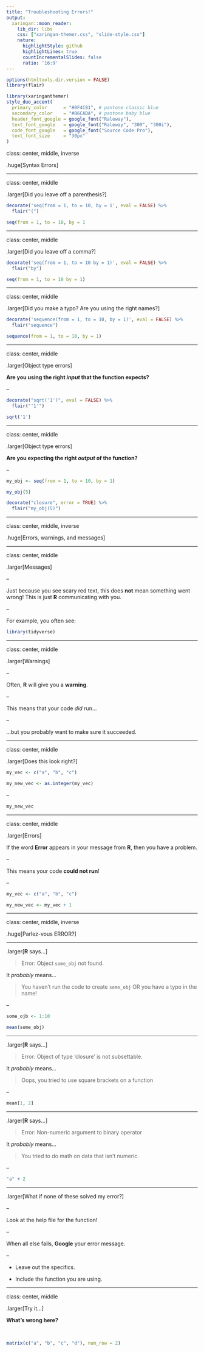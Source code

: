 ```yaml
---
title: "Troubleshooting Errors!"
output:
  xaringan::moon_reader:
    lib_dir: libs
    css: ["xaringan-themer.css", "slide-style.css"]
    nature:
      highlightStyle: github
      highlightLines: true
      countIncrementalSlides: false
      ratio: '16:9'
---
```


```r
options(htmltools.dir.version = FALSE)
library(flair)
```

```r
library(xaringanthemer)
style_duo_accent(
  primary_color      = "#0F4C81", # pantone classic blue
  secondary_color    = "#B6CADA", # pantone baby blue
  header_font_google = google_font("Raleway"),
  text_font_google   = google_font("Raleway", "300", "300i"),
  code_font_google   = google_font("Source Code Pro"),
  text_font_size     = "30px"
)
```

class: center, middle, inverse

.huge[Syntax Errors]

---

class: center, middle

.larger[Did you leave off a parenthesis?]

```r
decorate('seq(from = 1, to = 10, by = 1', eval = FALSE) %>%
  flair("(")
```

```r

seq(from = 1, to = 10, by = 1

```

---

class: center, middle

.larger[Did you leave off a comma?]

```r
decorate('seq(from = 1, to = 10 by = 1)', eval = FALSE) %>%
  flair("by")
```

```r

seq(from = 1, to = 10 by = 1)

```

---

class: center, middle

.larger[Did you make a typo? Are you using the right names?]


```r
decorate('sequence(from = 1, to = 10, by = 1)', eval = FALSE) %>%
  flair("sequence")
```

```r

sequence(from = 1, to = 10, by = 1)

```

---

class: center, middle

.larger[Object type errors]

**Are you using the right _input_ that the function expects?**

--

```r
decorate("sqrt('1')", eval = FALSE) %>%
  flair("'1'")
```

```r

sqrt('1')

```

---

class: center, middle

.larger[Object type errors]

**Are you expecting the right _output_ of the function?**

--

```r

my_obj <- seq(from = 1, to = 10, by = 1)

my_obj(5)

```

```r
decorate("closure", error = TRUE) %>%
  flair("my_obj(5)")
```

---

class: center, middle, inverse

.huge[Errors, warnings, and messages]

---

class: center, middle 

.larger[Messages]

--

Just because you see scary red text, this does **not** mean something went
wrong! This is just **R** communicating with you.

--

For example, you often see:

```r
library(tidyverse)
```

---

class: center, middle

.larger[Warnings]

--

Often, **R** will give you a **warning**.

--

This means that your code *did* run...

--

...but you probably want to make sure it succeeded.

---

class: center, middle

.larger[Does this look right?]


```r
my_vec <- c("a", "b", "c")

my_new_vec <- as.integer(my_vec)
```

--

```r
my_new_vec
```

---

class: center, middle

.larger[Errors]

If the word **Error** appears in your message from **R**, then you have a
problem.

--

This means your code **could not run**!

--

```r
my_vec <- c("a", "b", "c")

my_new_vec <- my_vec + 1
```

---

class: center, middle, inverse

.huge[Parlez-vous ERROR?]

---

.larger[**R** says...]

> Error: Object `some_obj` not found.

It *probably* means...

> You haven't run the code to create `some_obj`  OR you have a typo in the name!

--

```r
some_ojb <- 1:10

mean(some_obj)
```

---

.larger[**R** says...]

> Error: Object of type 'closure' is not subsettable.

It *probably* means...

> Oops, you tried to use square brackets on a function

--

```r
mean[1, 2]
```

---

.larger[**R** says...]

> Error: Non-numeric argument to binary operator

It *probably* means...

> You tried to do math on data that isn't numeric.

--

```r
"a" + 2
```

---

.larger[What if none of these solved my error?]

--

Look at the help file for the function!

--

When all else fails, **Google** your error message.

--

- Leave out the specifics.

- Include the function you are using.

---

class: center, middle 

.larger[Try it...] 

**What's wrong here?**

</br>

```r
matrix(c("a", "b", "c", "d"), num_row = 2)
```

